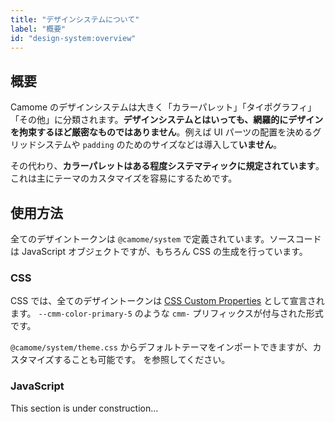 ```yaml
---
title: "デザインシステムについて"
label: "概要"
id: "design-system:overview"
---
```


## 概要

Camome のデザインシステムは大きく「カラーパレット」「タイポグラフィ」「その他」に分類されます。**デザインシステムとはいっても、網羅的にデザインを拘束するほど厳密なものではありません**。例えば UI パーツの配置を決めるグリッドシステムや `padding` のためのサイズなどは導入して**いません**。

その代わり、**カラーパレットはある程度システマティックに規定されています**。これは主にテーマのカスタマイズを容易にするためです。

## 使用方法

全てのデザイントークンは `@camome/system` で定義されています。ソースコードは JavaScript オブジェクトですが、もちろん CSS の生成を行っています。

### CSS

CSS では、全てのデザイントークンは [CSS Custom Properties](https://developer.mozilla.org/ja/docs/Web/CSS/--*) として宣言されます。 `--cmm-color-primary-5` のような `cmm-` プリフィックスが付与された形式です。

`@camome/system/theme.css` からデフォルトテーマをインポートできますが、カスタマイズすることも可能です。<DocLink id="theming"/> を参照してください。

### JavaScript

<Message status="warn">This section is under construction...</Message>
